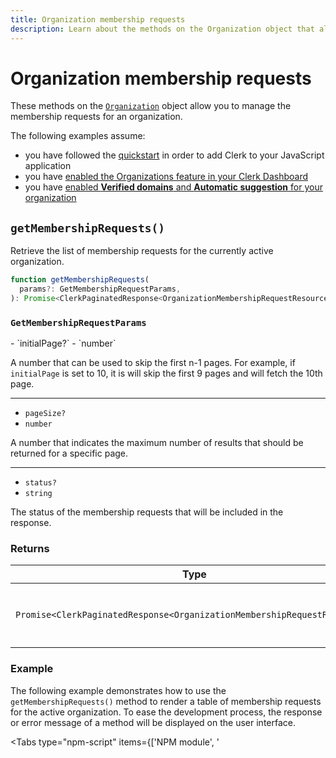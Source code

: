 ```yaml
---
title: Organization membership requests
description: Learn about the methods on the Organization object that allow you to manage the membership requests for an organization.
---
```


# Organization membership requests

These methods on the [`Organization`](/docs/references/javascript/organization/organization) object allow you to manage the membership requests for an organization.

The following examples assume:

- you have followed the [quickstart](/docs/quickstarts/javascript) in order to add Clerk to your JavaScript application
- you have [enabled the Organizations feature in your Clerk Dashboard](/docs/organizations/overview#enable-organizations-in-your-application)
- you have [enabled **Verified domains** and **Automatic suggestion** for your organization](/docs/organizations/verified-domains)

## `getMembershipRequests()`

Retrieve the list of membership requests for the currently active organization.

```ts
function getMembershipRequests(
  params?: GetMembershipRequestParams,
): Promise<ClerkPaginatedResponse<OrganizationMembershipRequestResource>>
```

### `GetMembershipRequestParams`

<Properties>
  - `initialPage?`
  - `number`

  A number that can be used to skip the first n-1 pages. For example, if `initialPage` is set to 10, it is will skip the first 9 pages and will fetch the 10th page.

  ---

  - `pageSize?`
  - `number`

  A number that indicates the maximum number of results that should be returned for a specific page.

  ---

  - `status?`
  - `string`

  The status of the membership requests that will be included in the response.
</Properties>

### Returns

| Type | Description |
| - | - |
| `Promise<ClerkPaginatedResponse<OrganizationMembershipRequestResource>>` | This method returns a `Promise` that resolves to a [`ClerkPaginatedResponse`](/docs/references/javascript/types/clerk-paginated-response) of [`OrganizationMembershipRequest`](/docs/references/javascript/organization-membership-request) objects. |

### Example

The following example demonstrates how to use the `getMembershipRequests()` method to render a table of membership requests for the active organization. To ease the development process, the response or error message of a method will be displayed on the user interface.

<Tabs type="npm-script" items={['NPM module', '<script>']}>
  <Tab>
    For the following example, your HTML file should look like this:

    ```html {{ filename: 'index.html' }}
    <!doctype html>
    <html lang="en">
      <head>
        <meta charset="UTF-8" />
        <link rel="icon" type="image/svg+xml" href="/vite.svg" />
        <meta name="viewport" content="width=device-width, initial-scale=1.0" />
        <title>Clerk + JavaScript App</title>
        <style>
          /* Style for the table */
          table {
            border-collapse: collapse; /* Collapse borders into a single border */
            border: 1px solid black; /* Border for the entire table */
          }
          /* Style for table cells */
          td,
          th {
            border: 1px solid black; /* Border for each cell */
            padding: 2px; /* Optional: Add padding to cells */
          }
        </style>
      </head>
      <body>
        <div id="app"></div>

        <p id="error-container" hidden>
          Error:
          <span id="error-message"></span>
        </p>

        <h2>Membership Requests</h2>
        <table id="requests_table">
          <thead>
            <tr>
              <th>User ID</th>
              <th>Identifier</th>
              <th>Status</th>
              <th id="add-member-head" hidden>Add member</th>
            </tr>
          </thead>
          <tbody id="requests_table_body"></tbody>
        </table>

        <p>Response:</p>
        <pre id="response"></pre>

        <script type="module" src="/main.js"></script>
      </body>
    </html>
    ```

    And your JavaScript file should look like this:

    ```js {{ filename: 'main.js', mark: [13] }}
    import { Clerk } from '@clerk/clerk-js'

    // Initialize Clerk with your Clerk publishable key
    const clerk = new Clerk('{{pub_key}}')
    await clerk.load()

    if (clerk.user) {
      // Check for an active organization
      if (clerk.organization) {
        // Render list of organization membership requests
        async function renderMembershipRequests(organization, isAdmin) {
          try {
            const { data } = await organization.getMembershipRequests()
            const membershipRequests = data
            console.log(`getMembershipRequests:`, membershipRequests)

            membershipRequests.map((membershipRequest) => {
              const requestsTable = document.getElementById('requests_table')
              const row = requestsTable.insertRow()
              row.insertCell().textContent = membershipRequest.publicUserData.userId
              row.insertCell().textContent = membershipRequest.publicUserData.identifier
              row.insertCell().textContent = membershipRequest.status

              // Add administrative actions:
              // Add member (removes request)
              if (isAdmin) {
                // Show add member button
                document.getElementById('add-member-head').removeAttribute('hidden')

                // Get the user ID of the member
                const userId = membershipRequest.publicUserData.userId

                // Add member to organization
                const addBtn = document.createElement('button')
                addBtn.textContent = 'Add member'
                addBtn.addEventListener('click', async function (e) {
                  e.preventDefault()

                  const role = 'org:member'

                  await organization
                    .addMember({ userId, role })
                    .then((res) => {
                      document.getElementById('response').innerHTML = JSON.stringify(res)
                    })
                    .catch((error) => {
                      document.getElementById('error-container').removeAttribute('hidden')
                      document.getElementById('error-message').innerHTML = error.errors[0].longMessage
                      console.log('An error occurred:', error.errors)
                    })
                })
                row.insertCell().appendChild(addBtn)
              }
            })
          } catch (error) {
            document.getElementById('error-container').removeAttribute('hidden')
            document.getElementById('error-message').innerHTML = error.errors[0].longMessage
            console.log('An error occurred:', error.errors)
          }
        }

        /**
         * Checks if a user is an admin of the
         * currently active organization and
         * renders the organization's membership requests.
         */
        async function checkAdminAndRenderRequests() {
          const organizationId = clerk.organization.id

          const organizationMemberships = await clerk.user.getOrganizationMemberships()

          const currentMembership = organizationMemberships.find(
            (membership) => membership.organization.id === organizationId,
          )
          const currentOrganization = currentMembership.organization

          if (!currentOrganization) {
            return
          }
          const isAdmin = currentMembership.role === 'org:admin'

          console.log(`Organization:`, currentOrganization)

          renderMembershipRequests(currentOrganization, isAdmin)
        }

        checkAdminAndRenderRequests()
      } else {
        // If there is no active organization,
        // mount Clerk's <OrganizationSwitcher />
        // to allow the user to set an organization as active
        document.getElementById('app').innerHTML = `
          <h2>Select an organization to set it as active</h2>
          <div id="org-switcher"></div>
        `

        const orgSwitcherDiv = document.getElementById('org-switcher')

        clerk.mountOrganizationSwitcher(orgSwitcherDiv)
      }
    } else {
      document.getElementById('app').innerHTML = `
        <div id="sign-in"></div>
      `

      const signInDiv = document.getElementById('sign-in')

      clerk.mountSignIn(signInDiv)
    }
    ```
  </Tab>

  <Tab>
    ```html {{ filename: 'index.html', mark: [65] }}
    <!doctype html>
    <html lang="en">
      <head>
        <meta charset="UTF-8" />
        <link rel="icon" type="image/svg+xml" href="/vite.svg" />
        <meta name="viewport" content="width=device-width, initial-scale=1.0" />
        <title>Clerk + JavaScript App</title>
        <style>
          /* Style for the table */
          table {
            border-collapse: collapse; /* Collapse borders into a single border */
            border: 1px solid black; /* Border for the entire table */
          }
          /* Style for table cells */
          td,
          th {
            border: 1px solid black; /* Border for each cell */
            padding: 2px; /* Optional: Add padding to cells */
          }
        </style>
      </head>
      <body>
        <div id="app"></div>

        <p id="error-container" hidden>
          Error:
          <span id="error-message"></span>
        </p>

        <h2>Membership Requests</h2>
        <table id="requests_table">
          <thead>
            <tr>
              <th>User ID</th>
              <th>Identifier</th>
              <th>Status</th>
              <th id="add-member-head" hidden>Add member</th>
            </tr>
          </thead>
          <tbody id="requests_table_body"></tbody>
        </table>

        <p>Response:</p>
        <pre id="response"></pre>

        <!-- Initialize Clerk with your
        Clerk Publishable key and Frontend API URL -->
        <script
          async
          crossorigin="anonymous"
          data-clerk-publishable-key="{{pub_key}}"
          src="https://{{fapi_url}}/npm/@clerk/clerk-js@latest/dist/clerk.browser.js"
          type="text/javascript"
        ></script>

        <script>
          window.addEventListener('load', async function () {
            await Clerk.load()
            if (Clerk.user) {
              // Check for an active organization
              if (Clerk.organization) {
                // Render list of organization membership requests
                async function renderMembershipRequests(organization, isAdmin) {
                  try {
                    const { data } = await organization.getMembershipRequests()
                    const membershipRequests = data
                    console.log(`getMembershipRequests:`, membershipRequests)

                    membershipRequests.map((membershipRequest) => {
                      const requestsTable = document.getElementById('requests_table')
                      const row = requestsTable.insertRow()
                      row.insertCell().textContent = membershipRequest.publicUserData.userId
                      row.insertCell().textContent = membershipRequest.publicUserData.identifier
                      row.insertCell().textContent = membershipRequest.status

                      // Add administrative actions:
                      // Add member (removes request)
                      if (isAdmin) {
                        // Show add member button
                        document.getElementById('add-member-head').removeAttribute('hidden')

                        // Get the user ID of the member
                        const userId = membershipRequest.publicUserData.userId

                        // Add member to organization
                        const addBtn = document.createElement('button')
                        addBtn.textContent = 'Add member'
                        addBtn.addEventListener('click', async function (e) {
                          e.preventDefault()

                          const role = 'org:member'

                          await organization
                            .addMember({ userId, role })
                            .then((res) => {
                              document.getElementById('response').innerHTML = JSON.stringify(res)
                            })
                            .catch((error) => {
                              document.getElementById('error-container').removeAttribute('hidden')
                              document.getElementById('error-message').innerHTML =
                                error.errors[0].longMessage
                              console.log('An error occurred:', error.errors)
                            })
                        })
                        row.insertCell().appendChild(addBtn)
                      }
                    })
                  } catch (error) {
                    document.getElementById('error-container').removeAttribute('hidden')
                    document.getElementById('error-message').innerHTML = error.errors[0].longMessage
                    console.log('An error occurred:', error.errors)
                  }
                }
                /**
                 * Checks if a user is an admin of the
                 * currently active organization and
                 * renders the organization's membership requests.
                 */
                async function checkAdminAndRenderRequests() {
                  const organizationId = Clerk.organization.id

                  const organizationMemberships = await Clerk.user.getOrganizationMemberships()

                  const currentMembership = organizationMemberships.find(
                    (membership) => membership.organization.id === organizationId,
                  )

                  const currentOrganization = currentMembership.organization

                  if (!currentOrganization) {
                    return
                  }

                  const isAdmin = currentMembership.role === 'org:admin'

                  console.log(`Organization:`, currentOrganization)

                  renderMembershipRequests(currentOrganization, isAdmin)
                }
                checkAdminAndRenderRequests()
              } else {
                // If there is no active organization,
                // mount Clerk's <OrganizationSwitcher />
                // to allow the user to set an organization as active
                document.getElementById('app').innerHTML = `
                  <h2>Select an organization to set it as active</h2>
                  <div id="org-switcher"></div>
                `

                const orgSwitcherDiv = document.getElementById('org-switcher')

                Clerk.mountOrganizationSwitcher(orgSwitcherDiv)
              }
            } else {
              document.getElementById('app').innerHTML = `
                <div id="sign-in"></div>
              `

              const signInDiv = document.getElementById('sign-in')

              Clerk.mountSignIn(signInDiv)
            }
          })
        </script>
      </body>
    </html>
    ```
  </Tab>
</Tabs>
